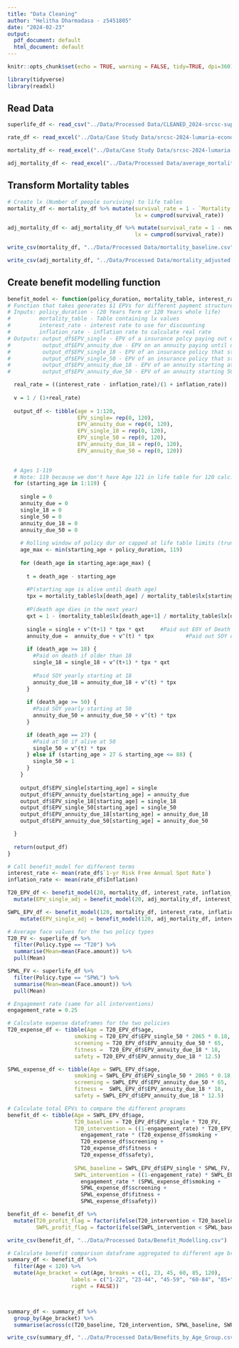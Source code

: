 ```yaml
---
title: "Data Cleaning"
author: "Helitha Dharmadasa - z5451805"
date: "2024-02-23"
output:
  pdf_document: default
  html_document: default
---
```


```r
knitr::opts_chunk$set(echo = TRUE, warning = FALSE, tidy=TRUE, dpi=360)
```

```r
library(tidyverse)
library(readxl)
```

## Read Data
```r
superlife_df <- read_csv("../Data/Processed Data/CLEANED_2024-srcsc-superlife-inforce-dataset.csv")
```

```r
rate_df <- read_excel("../Data/Case Study Data/srcsc-2024-lumaria-economic-data.xlsx", skip=10)
```

```r
mortality_df <- read_excel("../Data/Case Study Data/srcsc-2024-lumaria-mortality-table.xlsx", skip = 13)

adj_mortality_df <- read_excel("../Data/Processed Data/average_mortality_table.xlsx")
```


## Transform Mortality tables
```r
# Create lx (Number of people surviving) to life tables
mortality_df <- mortality_df %>% mutate(survival_rate = 1 - `Mortality Rate`,
                                        lx = cumprod(survival_rate))

adj_mortality_df <- adj_mortality_df %>% mutate(survival_rate = 1 - new_mortality,
                                        lx = cumprod(survival_rate))

write_csv(mortality_df, "../Data/Processed Data/mortality_baseline.csv")

write_csv(adj_mortality_df, "../Data/Processed Data/mortality_adjusted.csv")
```

## Create benefit modelling function
```r
benefit_model <- function(policy_duration, mortality_table, interest_rate, inflation_rate) {
# Function that takes generates $1 EPVs for different payment structures. Two types of EPV's are calculated, single payout - paying out $1 on death, and annuity_dues paying $1 yearly until death or artifical cap.
# Inputs: policy_duration - (20 Years Term or 120 Years whole life)
#         mortality_table - Table containing lx values
#         interest_rate - interest rate to use for discounting
#         inflation_rate - inflation rate to calculate real rate
# Outputs: output_df$EPV_single - EPV of a insurance polcy paying out death
#          output_df$EPV_annuity_due - EPV on an annuity paying until death
#          output_df$EPV_single_18 - EPV of an insurance policy that starts 18+ paying $1 on death
#          output_df$EPV_single_50 - EPV of an insurance policy that starts at 18+ up to 88
#          output_df$EPV_annuity_due_18 - EPV of an annuity starting at 18+
#          output_df$EPV_annuity_due_50 - EPV of an annuity starting 50+

  real_rate = ((interest_rate - inflation_rate)/(1 + inflation_rate))
  
  v = 1 / (1+real_rate)
  
  output_df <- tibble(age = 1:120, 
                      EPV_single= rep(0, 120),
                      EPV_annuity_due = rep(0, 120),
                      EPV_single_18 = rep(0, 120),
                      EPV_single_50 = rep(0, 120),
                      EPV_annuity_due_18 = rep(0, 120),
                      EPV_annuity_due_50 = rep(0, 120))

  
  # Ages 1-119
  # Note: 119 because we don't have Age 121 in life table for 120 calc.
  for (starting_age in 1:119) {
  
    single = 0
    annuity_due = 0
    single_18 = 0
    single_50 = 0
    annuity_due_18 = 0
    annuity_due_50 = 0
    
    # Rolling window of policy dur or capped at life table limits (truncation error?)
    age_max <- min(starting_age + policy_duration, 119)
    
    for (death_age in starting_age:age_max) {
      
      t = death_age - starting_age
      
      #P(starting age is alive until death age)
      tpx = mortality_table$lx[death_age] / mortality_table$lx[starting_age]
      
      #P(death age dies in the next year)
      qxt = 1 - (mortality_table$lx[death_age+1] / mortality_table$lx[death_age])
      
      single = single + v^(t+1) * tpx * qxt     #Paid out EOY of Death
      annuity_due =  annuity_due + v^(t) * tpx          #Paid out SOY of every year alive
      
      if (death_age >= 18) {
        #Paid on death if older than 18
        single_18 = single_18 + v^(t+1) * tpx * qxt
        
        #Paid SOY yearly starting at 18
        annuity_due_18 = annuity_due_18 + v^(t) * tpx   
      }
      
      if (death_age >= 50) {
        #Paid SOY yearly starting at 50
        annuity_due_50 = annuity_due_50 + v^(t) * tpx 
      }

      if (death_age == 27) {
        #Paid at 50 if alive at 50
        single_50 = v^(t) * tpx 
      } else if (starting_age > 27 & starting_age <= 88) {
        single_50 = 1
      }
    }
    
    output_df$EPV_single[starting_age] = single
    output_df$EPV_annuity_due[starting_age] = annuity_due
    output_df$EPV_single_18[starting_age] = single_18
    output_df$EPV_single_50[starting_age] = single_50
    output_df$EPV_annuity_due_18[starting_age] = annuity_due_18
    output_df$EPV_annuity_due_50[starting_age] = annuity_due_50

  } 
  
  return(output_df)
}
```

```r
# Call benefit_model for different terms
interest_rate <- mean(rate_df$`1-yr Risk Free Annual Spot Rate`)
inflation_rate <- mean(rate_df$Inflation)

T20_EPV_df <- benefit_model(20, mortality_df, interest_rate, inflation_rate) %>%
  mutate(EPV_single_adj = benefit_model(20, adj_mortality_df, interest_rate, inflation_rate)$EPV_single)

SWPL_EPV_df <- benefit_model(120, mortality_df, interest_rate, inflation_rate) %>%
    mutate(EPV_single_adj = benefit_model(120, adj_mortality_df, interest_rate, inflation_rate)$EPV_single)
```

```r
# Average face values for the two policy types
T20_FV <- superlife_df %>%
  filter(Policy.type == "T20") %>%
  summarise(Mean=mean(Face.amount)) %>%
  pull(Mean)

SPWL_FV <- superlife_df %>%
  filter(Policy.type == "SPWL") %>%
  summarise(Mean=mean(Face.amount)) %>%
  pull(Mean)

```

```r
# Engagement rate (same for all interventions)
engagement_rate = 0.25

# Calculate expense dataframes for the two policies
T20_expense_df <- tibble(Age = T20_EPV_df$age,
                     smoking = T20_EPV_df$EPV_single_50 * 2065 * 0.18,
                     screening = T20_EPV_df$EPV_annuity_due_50 * 65,
                     fitness =  T20_EPV_df$EPV_annuity_due_18 * 18,
                     safety = T20_EPV_df$EPV_annuity_due_18 * 12.5)

SPWL_expense_df <- tibble(Age = SWPL_EPV_df$age,
                     smoking = SWPL_EPV_df$EPV_single_50 * 2065 * 0.18,
                     screening = SWPL_EPV_df$EPV_annuity_due_50 * 65,
                     fitness =  SWPL_EPV_df$EPV_annuity_due_18 * 18,
                     safety = SWPL_EPV_df$EPV_annuity_due_18 * 12.5)

# Calculate total EPVs to compare the different programs
benefit_df <- tibble(Age = SWPL_EPV_df$age,
                     T20_baseline = T20_EPV_df$EPV_single * T20_FV,
                     T20_intervention = ((1-engagement_rate) * T20_EPV_df$EPV_single + engagement_rate * T20_EPV_df$EPV_single_adj) * T20_FV + 
                       engagement_rate * (T20_expense_df$smoking + 
                       T20_expense_df$screening + 
                       T20_expense_df$fitness + 
                       T20_expense_df$safety),
                     
                     SPWL_baseline = SWPL_EPV_df$EPV_single * SPWL_FV,
                     SWPL_intervention = ((1-engagement_rate) * SWPL_EPV_df$EPV_single + engagement_rate * SWPL_EPV_df$EPV_single_adj) * SPWL_FV + 
                       engagement_rate * (SPWL_expense_df$smoking + 
                       SPWL_expense_df$screening + 
                       SPWL_expense_df$fitness + 
                       SPWL_expense_df$safety))

benefit_df <- benefit_df %>%
  mutate(T20_profit_flag = factor(ifelse(T20_intervention < T20_baseline, "Profit", "Loss")),
         SWPL_profit_flag = factor(ifelse(SWPL_intervention < SPWL_baseline, "Profit", "Loss")))

write_csv(benefit_df, "../Data/Processed Data/Benefit_Modelling.csv")
```

```r
# Calculate benefit comparison dataframe aggregated to different age brackets
summary_df <- benefit_df %>%
  filter(Age < 120) %>%
  mutate(Age_bracket = cut(Age, breaks = c(1, 23, 45, 60, 85, 120),
                    labels = c("1-22", "23-44", "45-59", "60-84", "85+"), 
                    right = FALSE))



summary_df <- summary_df %>%
  group_by(Age_bracket) %>%
  summarise(across(c(T20_baseline, T20_intervention, SPWL_baseline, SWPL_intervention), ~round(mean(.), 0)))

write_csv(summary_df, "../Data/Processed Data/Benefits_by_Age_Group.csv")
```
